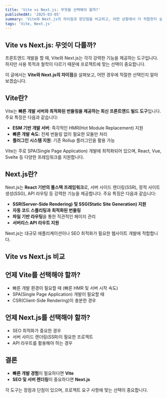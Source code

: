 ```yaml
---
title: 'Vite vs Next.js: 무엇을 선택해야 할까?'
publishedAt: '2025-03-05'
summary: 'Vite와 Next.js의 차이점과 장단점을 비교하고, 어떤 상황에서 더 적합한지 살펴봅니다.'
tags: 'Vite, Next.js'
---
```


## Vite vs Next.js: 무엇이 다를까?

프론트엔드 개발을 할 때, Vite와 Next.js는 각각 강력한 기능을 제공하는 도구입니다. 하지만 사용 목적과 철학이 다르기 때문에 프로젝트에 맞는 선택이 중요합니다.

이 글에서는 **Vite와 Next.js의 차이점**을 살펴보고, 어떤 경우에 적절한 선택인지 알아보겠습니다.

## Vite란?

Vite는 **빠른 개발 서버와 최적화된 번들링을 제공하는 최신 프론트엔드 빌드 도구**입니다. 주요 특징은 다음과 같습니다:

- **ESM 기반 개발 서버**: 즉각적인 HMR(Hot Module Replacement) 지원
- **빠른 개발 속도**: 전체 번들링 없이 필요한 모듈만 처리
- **플러그인 시스템 지원**: 기존 Rollup 플러그인을 활용 가능

Vite는 주로 SPA(Single Page Application) 개발에 최적화되어 있으며, React, Vue, Svelte 등 다양한 프레임워크를 지원합니다.

## Next.js란?

Next.js는 **React 기반의 풀스택 프레임워크**로, 서버 사이드 렌더링(SSR), 정적 사이트 생성(SSG), API 라우팅 등 강력한 기능을 제공합니다. 주요 특징은 다음과 같습니다:

- **SSR(Server-Side Rendering) 및 SSG(Static Site Generation) 지원**
- **자동 코드 스플리팅과 최적화된 번들링**
- **파일 기반 라우팅**을 통한 직관적인 페이지 관리
- **서버리스 API 라우트 지원**

Next.js는 대규모 애플리케이션이나 SEO 최적화가 필요한 웹사이트 개발에 적합합니다.

## Vite vs Next.js 비교

<Table
  data={{
    headers: ['비교 항목', 'Vite', 'Next.js'],
    rows: [
      ['주요 목적', '빠른 개발 환경', '서버 사이드 렌더링 & SEO'],
      ['번들러', 'Rollup 기반', 'Webpack (Turbopack 지원)'],
      ['HMR 지원', '매우 빠름', '빠름'],
      ['서버 사이드 렌더링', '미지원', '지원'],
      ['정적 사이트 생성', '가능 (플러그인 필요)', '기본 지원'],
      ['API 라우트', '미지원', '지원'],
    ],
  }}
  className="w-full border-collapse border border-gray-300 text-left text-sm"
/>

## 언제 Vite를 선택해야 할까?

- 빠른 개발 환경이 필요할 때 (빠른 HMR 및 서버 시작 속도)
- SPA(Single Page Application) 개발이 필요할 때
- CSR(Client-Side Rendering)이 충분한 경우

## 언제 Next.js를 선택해야 할까?

- SEO 최적화가 중요한 경우
- 서버 사이드 렌더링(SSR)이 필요한 프로젝트
- API 라우트를 활용해야 하는 경우

## 결론

- **빠른 개발 경험**이 필요하다면 **Vite**
- **SEO 및 서버 렌더링**이 중요하다면 **Next.js**

각 도구는 장점과 단점이 있으며, 프로젝트 요구 사항에 맞는 선택이 중요합니다.
